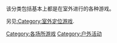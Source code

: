 该分类包括基本上都是在室外进行的各种游戏。

另见[[:Category:室外定位游戏|:Category:室外定位游戏]].

[[Category:各场所游戏|Category:各场所游戏]]
[[Category:户外活动|Category:户外活动]]